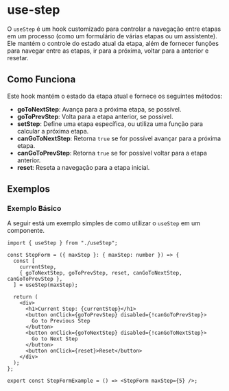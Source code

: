 
<Meta title="Custom Hook/useStep" />

# use-step

O `useStep` é um hook customizado para controlar a navegação entre etapas em um processo (como um formulário de várias etapas ou um assistente). Ele mantém o controle do estado atual da etapa, além de fornecer funções para navegar entre as etapas, ir para a próxima, voltar para a anterior e resetar.

## Como Funciona

Este hook mantém o estado da etapa atual e fornece os seguintes métodos:

- **goToNextStep**: Avança para a próxima etapa, se possível.
- **goToPrevStep**: Volta para a etapa anterior, se possível.
- **setStep**: Define uma etapa específica, ou utiliza uma função para calcular a próxima etapa.
- **canGoToNextStep**: Retorna `true` se for possível avançar para a próxima etapa.
- **canGoToPrevStep**: Retorna `true` se for possível voltar para a etapa anterior.
- **reset**: Reseta a navegação para a etapa inicial.

## Exemplos

### Exemplo Básico

A seguir está um exemplo simples de como utilizar o `useStep` em um componente.

```tsx
import { useStep } from "./useStep";

const StepForm = ({ maxStep }: { maxStep: number }) => {
  const [
    currentStep,
    { goToNextStep, goToPrevStep, reset, canGoToNextStep, canGoToPrevStep },
  ] = useStep(maxStep);

  return (
    <div>
      <h1>Current Step: {currentStep}</h1>
      <button onClick={goToPrevStep} disabled={!canGoToPrevStep}>
        Go to Previous Step
      </button>
      <button onClick={goToNextStep} disabled={!canGoToNextStep}>
        Go to Next Step
      </button>
      <button onClick={reset}>Reset</button>
    </div>
  );
};

export const StepFormExample = () => <StepForm maxStep={5} />;
```
